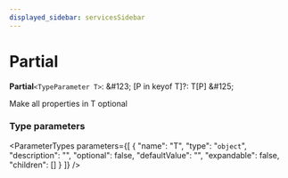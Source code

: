 ```yaml
---
displayed_sidebar: servicesSidebar
---
```



# Partial

 **Partial**`<TypeParameter T>`: \&#123; [P in keyof T]?: T[P] \&#125;

Make all properties in T optional

### Type parameters

<ParameterTypes parameters={[
  {
    "name": "T",
    "type": "`object`",
    "description": "",
    "optional": false,
    "defaultValue": "",
    "expandable": false,
    "children": []
  }
]} />
